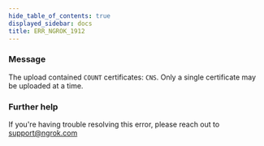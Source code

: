 ```yaml
---
hide_table_of_contents: true
displayed_sidebar: docs
title: ERR_NGROK_1912
---
```


### Message

The upload contained `COUNT` certificates: `CNS`. Only a single certificate may be uploaded at a time.

<ErrorDetails />

### Further help

If you're having trouble resolving this error, please reach out to [support@ngrok.com](mailto:support@ngrok.com?subject=Help%20with%20ERR_NGROK_1912)
